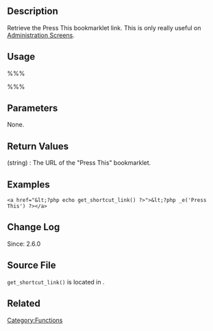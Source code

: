 == Description ==
Retrieve the Press This bookmarklet link. This is only really useful on [[Administration Screens]].

== Usage ==
%%%<?php get_shortcut_link() ?>%%%

== Parameters ==
None.

== Return Values ==
; (string) : The URL of the "Press This" bookmarklet.

== Examples ==
<pre>
<a href="&lt;?php echo get_shortcut_link() ?>">&lt;?php _e('Press This') ?></a>
</pre>

== Change Log ==
Since: 2.6.0

== Source File ==
<tt>get_shortcut_link()</tt> is located in {{Trac|wp-includes/link-template.php}}.

== Related ==
<!--
    To Do:
    Need to find related functions.
    Need to create groups of functions and create templates to add them to a page quickly.
    Some functions may be related to many groups of functions.
-->

{{Tag Footer}}

[[Category:Functions]]
{{Stub}}